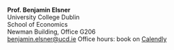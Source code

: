 **Prof. Benjamin Elsner** \
University College Dublin \
School of Economics \
Newman Building, Office G206 \
[benjamin.elsner@ucd.ie](mailto:benjamin.elsner@ucd.ie)
\vfill
Office hours: book on [Calendly](https://calendly.com/benjamin-elsner/office-hour)



